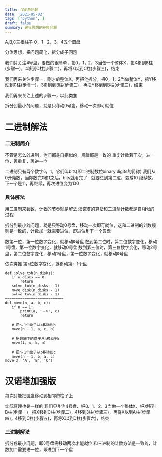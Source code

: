 ```yaml
---
title: 汉诺塔问题
date: '2021-05-02'
tags: ['python', ]
draft: false
summary: 递归思想的经典问题
---
```


A,B,C三根柱子
0，1，2，3，4五个圆盘

分治思想，把问题简化，拆分成子问题

我们只关注4号盘，要做的很简单，把0，1，2，3当做一个整体X，把X移到B柱(步骤一)，4移到C柱(步骤二)，再将X以到C柱(步骤三)，结束

我们再来关注步骤一，刚才的整体X，再把他拆分，把0，1，2当做整体Y，把Y移动到C柱(步骤一)，3移到到B柱(步骤二)，再把Y移到到B柱(步骤三)，结束

我们再来关注上述的步骤一，以此类推

拆分到最小的问题，就是只移动0号盘，移动一次即可就位



# 二进制解法

### 二进制简介
不管是怎么的进制，他们都是自相似的，规律都是一致的
重复计数若干次，进一位，再重复，再进一位


二进制只有两个数字0，1，它们叫bits(即二进制数位binary digits的简称)
我们从0开始数，当你数完0和1之后，bits就用完了，就要进到第二位，变成10
继续数，下一个是11，再继续，再次进位变为100

### 具体解法


用二进制来数数，计数的节奏就是解法
汉诺塔的算法和二进制计数都是自相似的过程

拆分到最小的问题，就是只移动0号盘，移动一次即可就位，这和二进制的计数规则是一致的，计数加一就需要进位，即进位到下一个圆盘

数第一位，第一位数字变化，就移动0号盘
数到第二位时，第二位数字变化，移动1号盘，第一位数字变化，就移动0号盘
数到第三位时，第三位数字变化，移动2号盘，第二位数字变化，移动1号盘，第一位数字变化，就移动0号盘

依次类推
第n位数字变化，就移动第n-1个盘


 ```
def solve_toh(n_disks):
    if n_disks == 0:
        return
    solve_toh(n_disks - 1)
    move_disk(n_disks - 1)
    solve_toh(n_disks - 1)
===========================
def move(n, a, b, c):
    if n == 1:
        print(a, '-->', c)
        return

    # 把n-1个盘子从a移动到b
    move(n - 1, a, c, b)

    # 把最底下的盘子从a移动到c
    move(1, a, b, c)

    # 把n-1个盘子从b移动到c
    move(n - 1, b, a, c)
move(3, 'A', 'B', 'C')
 ```


# 汉诺塔加强版
每次只能把圆盘移动到相邻的柱子上


实际原理也是一样的
我们只关注4号盘，把0，1，2，3当做一个整体X，把X移到B柱(步骤一)，把X移到C柱(步骤二)，4移到B柱(步骤三)，再将X以到A柱(步骤四)，4移到C柱(步骤五)，再将X以到C柱(步骤六)，结束


### 三进制解法
 
拆分成最小问题，即0号盘需移动两次才能就位
和三进制的计数方法是一致的，计数加二需要进一位，即进到下一个盘
